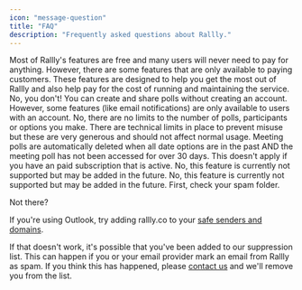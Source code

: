 ```yaml
---
icon: "message-question"
title: "FAQ"
description: "Frequently asked questions about Rallly."
---
```


<Accordion title="Is Rallly free?">
  Most of Rallly's features are free and many users will never need to pay for
  anything. However, there are some features that are only available to paying
  customers. These features are designed to help you get the most out of Rallly
  and also help pay for the cost of running and maintaining the service.
</Accordion>

<Accordion title="Do I need to create an account to use Rallly?">
  No, you don't! You can create and share polls without creating an account.
  However, some features (like email notifications) are only available to users
  with an account.
</Accordion>

<Accordion title="Are there any limits to the number of polls, participants and options I can make?">
  No, there are no limits to the number of polls, participants or options you
  make. There are technical limits in place to prevent misuse but these are very
  generous and should not affect normal usage.
</Accordion>

<Accordion title="How long will Rallly keep my meeting poll?">
  Meeting polls are automatically deleted when all date options are in the past
  AND the meeting poll has not been accessed for over 30 days. This doesn't
  apply if you have an paid subscription that is active.
</Accordion>

<Accordion title="Can I limit the number of participants that can vote for an option?">
  No, this feature is currently not supported but may be added in the future.
</Accordion>

<Accordion title="Can I set a deadline for my poll?">
  No, this feature is currently not supported but may be added in the future.
</Accordion>

<Accordion title="What if I'm not receiving emails from Rallly?">
  First, check your spam folder.

Not there?

If you're using Outlook, try adding rallly.co to your [safe senders and domains](https://support.microsoft.com/en-gb/office/safe-senders-in-outlook-com-470d4ee6-e3b6-402b-8cd9-a6f00eda7339).

If that doesn't work, it's possible that you've been added to our suppression list.
This can happen if you or your email provider mark an email from Rallly as spam.
If you think this has happened, please [contact us](/contact) and we'll remove you from the list.

</Accordion>
